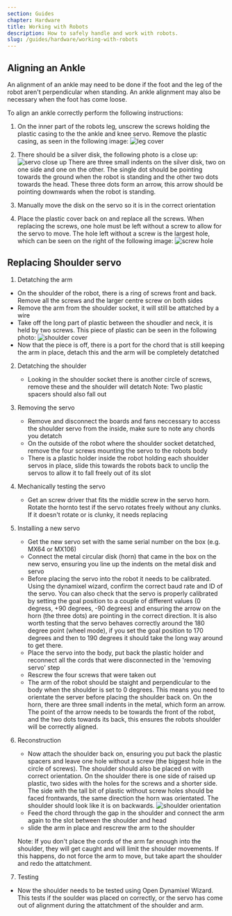 ```yaml
---
section: Guides
chapter: Hardware
title: Working with Robots
description: How to safely handle and work with robots.
slug: /guides/hardware/working-with-robots
---
```


## Aligning an Ankle

An alignment of an ankle may need to be done if the foot and the leg of the robot aren't perpendicular when standing.
An ankle alignment may also be necessary when the foot has come loose.

To align an ankle correctly perform the following instructions:

1. On the inner part of the robots leg, unscrew the screws holding the plastic casing to the the ankle and knee servo.
   Remove the plastic casing, as seen in the following image:
   ![leg cover](./images/ankle_leg/leg_cover.jpg 'leg cover')

2. There should be a silver disk, the following photo is a close up:
   ![servo close up](./images/ankle_leg/servo_close.jpg 'servo close up')
   There are three small indents on the silver disk, two on one side and one on the other. The single dot should be pointing towards the ground when the robot is standing and the other two dots towards the head.
   These three dots form an arrow, this arrow should be pointing downwards when the robot is standing.

3. Manually move the disk on the servo so it is in the correct orientation

4. Place the plastic cover back on and replace all the screws. When replacing the screws, one hole must be left without a screw to allow for the servo to move. The hole left without a screw is the largest hole, which can be seen on the right of the following image:
   ![screw hole](./images/angle_leg/screw_holes.jpg 'screw hole')

## Replacing Shoulder servo

1.  Detatching the arm

- On the shoulder of the robot, there is a ring of screws front and back. Remove all the screws and the larger centre screw on both sides
- Remove the arm from the shoulder socket, it will still be attatched by a wire
- Take off the long part of plastic between the shoudler and neck, it is held by two screws. This piece of plastic can be seen in the following photo:
  ![shoulder cover](./images/shoulder/shoulder.jpg 'shoulder cover')
- Now that the piece is off, there is a port for the chord that is still keeping the arm in place, detach this and the arm will be completely detatched

2. Detatching the shoulder
   - Looking in the shoulder socket there is another circle of screws, remove these and the shoulder will detatch
     Note: Two plastic spacers should also fall out
3. Removing the servo

   - Remove and disconnect the boards and fans neccessary to access the shoulder servo from the inside, make sure to note any chords you detatch
   - On the outside of the robot where the shoulder socket detatched, remove the four screws mounting the servo to the robots body
   - There is a plastic holder inside the robot holding each shoulder servos in place, slide this towards the robots back to unclip the servos to allow it to fall freely out of its slot

4. Mechanically testing the servo
   - Get an screw driver that fits the middle screw in the servo horn. Rotate the hornto test if the servo rotates freely without any clunks. If it doesn't rotate or is clunky, it needs replacing
5. Installing a new servo

   - Get the new servo set with the same serial number on the box (e.g. MX64 or MX106)
   - Connect the metal circular disk (horn) that came in the box on the new servo, ensuring you line up the indents on the metal disk and servo
   - Before placing the servo into the robot it needs to be calibrated. Using the dynamixel wizard, confirm the correct baud rate and ID of the servo. You can also check that the servo is properly calibrated by setting the goal position to a couple of different values (0 degress, +90 degrees, -90 degrees) and ensuring the arrow on the horn (the three dots) are pointing in the correct direction. It is also worth testing that the servo behaves correctly around the 180 degree point (wheel mode), if you set the goal position to 170 degrees and then to 190 degrees it should take the long way around to get there.
   - Place the servo into the body, put back the plastic holder and reconnect all the cords that were disconnected in the 'removing servo' step
   - Rescrew the four screws that were taken out
   - The arm of the robot should be staight and perpendicular to the body when the shoulder is set to 0 degrees. This means you need to orientate the server before placing the shoulder back on.
     On the horn, there are three small indents in the metal, which form an arrow. The point of the arrow needs to be towards the front of the robot, and the two dots towards its back, this ensures the robots shoulder will be correctly aligned.

6. Reconstruction

   - Now attach the shoulder back on, ensuring you put back the plastic spacers and leave one hole without a screw (the biggest hole in the circle of screws). The shoulder should also be placed on
     with correct orientation. On the shoulder there is one side of raised up plastic, two sides with the holes for the screws and a shorter side. The side with the tall bit of plastic without screw holes should be faced frontwards,
     the same direction the horn was orientated. The shoulder should look like it is on backwards.
     ![shoulder orientation](./images/shoulder/shoulder_orientation2.jpg 'shoulder orientation')
   - Feed the chord through the gap in the shoulder and connect the arm again to the slot between the shoulder and head
   - slide the arm in place and rescrew the arm to the shoulder

   Note: If you don't place the cords of the arm far enough into the shoulder, they will get caught and will limit the shoulder movements. If this happens, do not force the arm to move, but take apart the shoulder and redo the attatchment.

7. Testing

- Now the shoulder needs to be tested using Open Dynamixel Wizard. This tests if the soulder was placed on correctly, or the servo has come out of alignment during the attatchment of the shoulder and arm.
